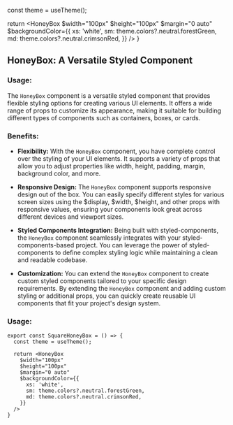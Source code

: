 

  const theme = useTheme();

  return <HoneyBox
    $width="100px"
    $height="100px"
    $margin="0 auto"
    $backgroundColor={{
      xs: 'white',
      sm: theme.colors?.neutral.forestGreen,
      md: theme.colors?.neutral.crimsonRed,
    }}
  />
}

## HoneyBox: A Versatile Styled Component

### Usage:

The `HoneyBox` component is a versatile styled component that provides flexible styling options for creating various UI
elements. It offers a wide range of props to customize its appearance, making it
suitable for building different types of components such as containers, boxes, or cards.

### Benefits:

* **Flexibility:** With the `HoneyBox` component, you have complete control over the
styling of your UI elements. It supports a variety of props that allow you to adjust
properties like width, height, padding, margin, background color, and more.

* **Responsive Design:** The `HoneyBox` component supports responsive design out of the box. You can easily
specify different styles for various screen sizes using the $display, $width, $height,
and other props with responsive values, ensuring your components look great across
different devices and viewport sizes.

* **Styled Components Integration:** Being built with styled-components,
the `HoneyBox` component seamlessly integrates with your styled-components-based project.
You can leverage the power of styled-components to define complex styling logic while maintaining a clean and readable codebase.

* **Customization:** You can extend the `HoneyBox` component to create custom styled components
tailored to your specific design requirements. By extending the `HoneyBox` component and
adding custom styling or additional props, you can quickly create reusable UI components
that fit your project's design system.

### Usage:

~~~tsx
export const SquareHoneyBox = () => {
  const theme = useTheme();

  return <HoneyBox
    $width="100px"
    $height="100px"
    $margin="0 auto"
    $backgroundColor={{
      xs: 'white',
      sm: theme.colors?.neutral.forestGreen,
      md: theme.colors?.neutral.crimsonRed,
    }}
  />
}
~~~

<SquareHoneyBox/>

